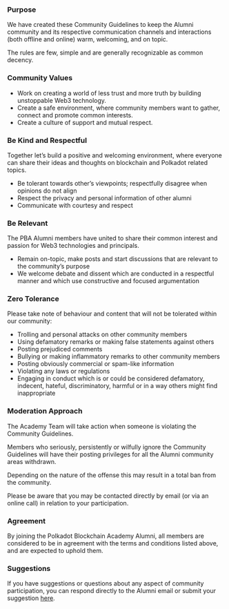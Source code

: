 ### Purpose

We have created these Community Guidelines to keep the Alumni community and its respective communication channels and interactions (both offline and online) warm, welcoming, and on topic.

The rules are few, simple and are generally recognizable as common decency.

### Community Values

- Work on creating a world of less trust and more truth by building unstoppable Web3 technology.
- Create a safe environment, where community members want to gather, connect and promote common interests.
- Create a culture of support and mutual respect.

### Be Kind and Respectful

Together let’s build a positive and welcoming environment, where everyone can share their ideas and thoughts on blockchain and Polkadot related topics.

- Be tolerant towards other’s viewpoints; respectfully disagree when opinions do not align
- Respect the privacy and personal information of other alumni
- Communicate with courtesy and respect

### Be Relevant

The PBA Alumni members have united to share their common interest and passion for Web3 technologies and principals.

- Remain on-topic, make posts and start discussions that are relevant to the community’s purpose
- We welcome debate and dissent which are conducted in a respectful manner and which use constructive and focused argumentation

### Zero Tolerance

Please take note of behaviour and content that will not be tolerated within our community:

- Trolling and personal attacks on other community members
- Using defamatory remarks or making false statements against others
- Posting prejudiced comments
- Bullying or making inflammatory remarks to other community members
- Posting obviously commercial or spam-like information
- Violating any laws or regulations
- Engaging in conduct which is or could be considered defamatory, indecent, hateful, discriminatory, harmful or in a way others might find inappropriate

### **Moderation Approach**

The Academy Team will take action when someone is violating the Community Guidelines.

Members who seriously, persistently or wilfully ignore the Community Guidelines will have their posting privileges for all the Alumni community areas withdrawn.

Depending on the nature of the offense this may result in a total ban from the community.

Please be aware that you may be contacted directly by email (or via an online call) in relation to your participation.

### **Agreement**

By joining the Polkadot Blockchain Academy Alumni, all members are considered to be in agreement with the terms and conditions listed above, and are expected to uphold them.

### **Suggestions**

If you have suggestions or questions about any aspect of community participation, you can respond directly to the Alumni email or submit your suggestion [here](https://forms.gle/rYKBJHQS1KFb9P2FA).
